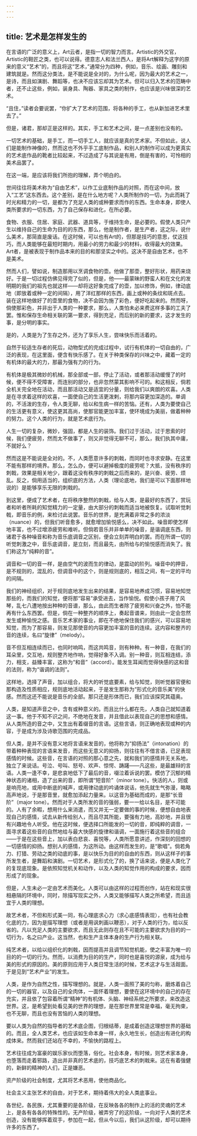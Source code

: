 ```yaml
---
---
---
```

title: 艺术是怎样发生的
---



在言语的广泛的意义上，Art云者，是指一切的智力而言。Artistic的外交官，Artistic的鞋匠之类，也可以说得。德意志人和法兰西人，是将Art解释为这字的原来的意义“艺术”的，而且将这“艺术，”通常分为四种，例如，音乐、绘画、雕刻和建筑就是。然而这分类法，是不能说是全对的，为什么呢，因为最大的艺术之一，是诗，而且如演剧、舞蹈等，也决不应该忘却其为艺术。但可以归入艺术的范畴中者，还不止这些，例如，装身具、陶器、家具之类的制作，也应该是兴味很深的艺术。

“且住，”读者会要说罢，“你扩大了艺术的范围，将各种的手工，也从新加进艺术里去了。”

但是，诸君，那却正是这样的。其实，手工和艺术之间，是一点差别也没有的。

一切艺术的基础，是手工，而一切手工人，就应该是真的艺术家。不但如此，说人们是能制作神像的，然而这也不外乎手工底制作品，和别人的制作可以成为更真实的艺术底作品的靴者比较起来，不过造成了与其说是有用，倒是有害的，可怜相的美术品罢了。

在这一端，是应该将我们所抱的理解，弄个明白的。

世间往往将美术称为“自由艺术”，以作工业底制作品的对照，而在这中间，放入“工艺”这东西去。这个差别，是在什么地方呢？人类所制作的一切，为此而耗了时光和精力的一切，是都为了充足人类的或种要求而作的东西。生命本身，即使人类所要求的一切东西，为了自己保存和进化，在所必要。

食物、衣服、住居、家庭、武器、道具等，于维持生命，是必要的。假使人类只产生以维持自己的生命为目的的东西，那么，他是制作者，是生产者，这之际，说什么美术，那简直是废话。在这时候，可以也有Art的，但那是技巧的意思，仗这技巧，而人类能够在最短时期内，用最小的劳力和最少的材料，收得最大的效果。Art者，是被表现于制作品本来的目的和那坚实之中的。这决不是自由艺术，也不是美术。

然而人们，譬如说，制造那用以烹调食物的壶。他做了那壶，整好形状，用药来烧好。于是一切过程仿佛见得完了似的，但是，他——最蒙昧的野蛮人和在文化的发明期的我们的祖先也就这样——却将这好象完成了的壶，加以修饰，例如，律动底地（即放着或种一定的间隔），用了洋红那样的东西，画上或种的条纹和斑点去。装在这样地做好了的壶里的食物，决不会因为施了彩色，便好吃起来的。然而呀，倘使那彩色，并非出于人类的一种要求，那么，人类怕未必来费这样多事的工夫了罢。惟和保存生命相关联的第一要求，得到充足，而后别的新的要求，这才发生的事，是分明的事实。

是的，人类是为了生存之外，还为了享乐人生，尝味快乐而活着的。

自然于较适生存者的死后，动物型式的完成过程中，试行有机体的一切自由的，广泛的表现，在这里面，便含有快乐感了。在关于种类保存的兴味之中，藏着一定的有机体的最大的力，那最为强有力的行为。

有机体是极其微妙的机械，那全部或一部，停止了活动，或者那活动缓慢了的时候，便不得不受障害，而连别的部分，也非忽然蒙其影响不可的。和这相反，倘若全机关完全地在活动，而且那活动又是适宜的分量，则给我们以爽朗的欢喜。人类是在寻求着这样的欢喜，一面使自己的生活更泼剌，将那内容更加深造的。单调的，不活泼的生存，令人类无聊，给以和生病一样的苦恼。还有，人类为要使自己的生活更有意义，使这更其高尚，使那官能更加丰富，使环境成为美丽，做着种种的努力。这个人类的行为，就是艺术底行为。

人生一切的复杂，微妙，强固，都是人生的装饰。我们过于活动，过于思索的时候，我们便疲劳，然而太不做事了，则又非觉得无聊不可，那么，我们执其中庸，不就好么？

然而这是不能说是全对的。不，人类愿意许多的刺戟，而同时也寻求安静。在这里不能有那样的境界。那么，怎么办，便可以避掉极度的疲劳呢？大抵，没有秩序的刺戟，效果是相关地少，跟着这没有秩序的刺戟之后而来的，是兴奋、疲劳、烦乱。反之，倘用适当的，组织底的方法，人类（理论底地，我们是可以下面那样地说的）是能够享乐无限的刺戟的。

到这里，便成了艺术者，在将秩序整然的刺戟，给与人类，是最好的东西了，赏玩者和听者所耗的知觉精力的一定量，由大部分的刺戟而适当地被恢复。试取听觉刺戟，即音乐的例，来检讨此说罢。音乐的世界，是充满着非常之多的浓淡（nuance）的，但我们听音愈多，就愈增加愉悦感么，决不如此。噪音即使怎样地丰富，也不过增添疲劳和难听。但倘若音乐并非单单的噪音，是谐调底东西，则诸君于各种噪音和称为音乐底调音之区别，便会立刻弄明白的罢。而在所谓一切的听觉刺激之中，音乐底调音，是立刻，而且最先，由所给与的愉悦感而消失了。我们称这为“纯粹的音”。

调音和一切的音一样，是由空气的波而生的律动，是震动的阶列。噪音中的押音，是不规则的，混乱的，但调音中的这个，则是规则底的，相互之间，有一定的平均的间隔。

我们的神经组织，对于规则底地发生出来的结果，是容易地养成习惯，容易地知觉那些的，而我们的知觉，便将那“容易”承受进去，当作愉悦。假使小孩子用了风琴，乱七八遭地按出种种的音谱，那么，由此而生者除了疲劳和兴奋之外，怕不能再有什么东西罢。但是，倘在一种整齐的顺序上，奏起音谱来，则由此一定会忽然发生或种愉悦之感。音乐艺术家的事业，即在不绝地保住我们的感兴，可以容易地知觉，而为了那容易，则发见那使音的内容更加丰富的音的连续。这内容和整齐的音的连续，名曰“旋律”（melody）。

音不但互相连续而已，也同时响鸣，而这共鸣音，则有种种。有一种音，在我们的耳朵里，交互地，规则整齐地作响，觉得好象不入调。别一种音，则互相连结，添力，相支，益臻丰富，这称为“和音”（accord）。能发生耳闻而觉得快感的这和音的法则，称为“谐调的法则”。

这样地，选择了声音，加以组合，将大的听觉底要素，给与知觉，则听觉器官便和那构造及性质相应，规则底地活动起来，于是发生那称为“形式化的音乐美”的快感。然而这还不能说是音乐的全部。那只还是形体而已，我们应该探究其蕴奥。

人类，是知道声音之中，含有或种意义的。而且比什么都在先，人类自己就知道着这一事。他于不知不识之间，不绝地在发音，并且借此以表现自己的思想和感情。从人类所造的音之中，又生出有着缀音的言语。这些言语，则正确地表现或种的内容，于是成为涉及诗歌范围的完成品。

但人类，是并不没有意义地将言语来发音的，他将称为“抑扬法”（intonation）的带着种种表现的言语来发音，而这些无意义的抑扬，则往往有不借言语，已足表现感情的时候。这些音，在言语的对照的那心意之先，就和我们的感情并无关系地，独立了来说话。号泣、号叫、怒号、欢声、惊愕、踌躇——凡这些，是最雄辩的言语。人类一逢不幸，是悲哀地低下了最后的音，啜泣着诉说的罢。模仿了沉郁的精神状态的诸相，造了出来的音，即所谓“短音阶”（minor tone）。快活的人，则或是响亮地，或用中断底的喊声，或用律动底的吟诵体说话，他先就生气弥漫，略略高声地说，于是那音里，就愈加添起力量来。以这音为基础而成的，是那“长音阶”（major tone）。然而对于人类所发的音的强弱，要一一给以名目，是不可能的。人有了余暇，想用什么来消遣，而又并无一定要做的事的时候，便想自由地表现自己的感情，试去从新传给别人，而且尽其所能，要强有力地，高妙地，并且很有兴趣地令人听受。他在这时候，便选择口所能发的一切的音，即纯粹的调音，一面寻求着这些音的自然地给与最大快感的旋律和谐调，一面施行着这些音的组合——于是在这些音上，加以表白悲哀、喜悦等，人类所愿意讲述，作深刻的回想的一切感情的抑扬。想别人的感情，为这所动。由这样而发生的，是“歌唱”。倘若角力、打猎、劳动之类的动底的事，是以快乐为目的的自由的东西，则从这样子的事所发生者，是舞蹈和演剧。一切艺术，是形式化了的，换了话来说，便是人类化了的复现底现象。是依照知觉机关和动作，以及人类的知觉作用的构成的要求，因而形成了的现象。

但是，人生未必一定由艺术而美化。人类可以由这样的过程而创作，站在和现实很相悬隔的环境中，同时，除描写现实之外，人类又能够描写人类之所希望，而且适宜于人类的理想。

故艺术者，不但和形式美一同，有心理底求心力（求心底感情表现），也有社会教化底的力，因为是描写理想（或者是用讽刺画以鞭恶），对于人类的行为，给以反省的。凡以充足人类的主要欲求，而且无此则存在且不可能的主要欲求为目的的一切行为，名之曰产业。这当然，也和生产主体本身的生产行为相关联。

纯艺术者，以给以组织化的刺戟，因而提高并且调节知觉机能，使之丰富为唯一的目的的一切的行为。然而，以消费为目的的生产，同时也是喜悦的源泉，成为给与美的形式的原因的。美的原则应用于人类日常生活的时候，艺术这才与生活觌面。于是见到“艺术产业”的发生。

人类，是作为自然之性，描写理想的。就是，人类一面照了美的匀称，磨炼着自己的一切的器官，以及自己的全肉体，一面怀着理想，要使在这环境中的自己的存在充实，并且依了包容着所谓“精神”的有机体、头脑、神经系统之所要求，来改造这世界。这，是希望到处看见美的世界的理想，是在那世界里常是幸福，毫无拘束，也不无聊，而且也没有苦恼的人类的理想。

要以人类为自然的指导者的艺术底企图，归根结蒂，是成着创造这理想世界的基础的。而且，全人类艺术，也应该如生命本身一样，永久地生长，创造出有进化的构成体来。然而我们还站在不幸的，不愉快的路程上。

艺术往往成为富豪的娱乐家伙而堕落，俗化。社会本身，有时候，则艺术家本身，也堕落而走着邪路，造出并非真的艺术底的，技巧底艺术的刺戟来。这在有着强健的，新鲜的精神的人们，正是嫌恶。

资产阶级的社会制度，尤其将艺术恶用，使他商品化。

社会主义主张艺术的自由，对于艺术，期待着伟大的全人类底事业。

各世纪，各民族，尤其重要的是各阶级，在反映各各的制作上的活的灵魂的艺术上，是各有各各的特殊性的。无产阶级，被弄穷了的这阶级，一向对于人类的艺术创造，没有能够挥着双手，参加在一起，但从今以后，我们从这阶级，却可以期待许多的东西了。